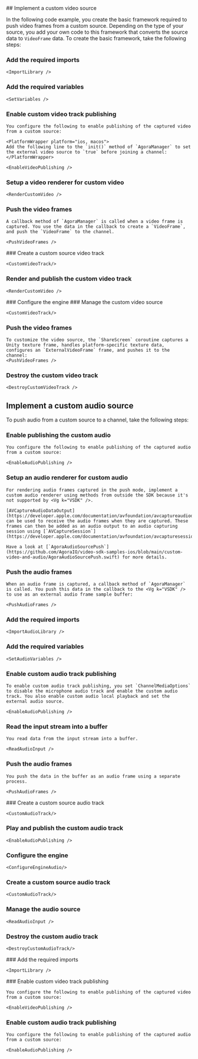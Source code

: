 


<PlatformWrapper platform="ios, macos, android, react-js, unity">
<ProductWrapper notAllowed="voice-calling">
## Implement a custom video source

In the following code example, you create the basic framework required to push video frames from a custom source. Depending on the type of your source, you add your own code to this framework that converts the source data to `VideoFrame` data. To create the basic framework, take the following steps:

### Add the required imports

    <ImportLibrary />

### Add the required variables

    <SetVariables />
<PlatformWrapper notAllowed="react-js, unity">

### Enable custom video track publishing

    You configure the following to enable publishing of the captured video from a custom source:

    <PlatformWrapper platform="ios, macos">
    Add the following line to the `init()` method of `AgoraManager` to set the external video source to `true` before joining a channel:
    </PlatformWrapper>

    <EnableVideoPublishing />

### Setup a video renderer for custom video

    <RenderCustomVideo />

### Push the video frames

    A callback method of `AgoraManager` is called when a video frame is captured. You use the data in the callback to create a `VideoFrame`, and push the `VideoFrame` to the channel.

    <PushVideoFrames />
</PlatformWrapper>
<PlatformWrapper platform="react-js">
### Create a custom source video track

    <CustomVideoTrack/>
### Render and publish the custom video track

    <RenderCustomVideo />
</PlatformWrapper>
<PlatformWrapper platform="unity">
### Configure the <Vg k="COMPANY"/> engine
   <ConfigureEngine/>
### Manage the custom video source

    <CustomVideoTrack/>
### Push the video frames

    To customize the video source, the `ShareScreen` coroutine captures a Unity texture frame, handles platform-specific texture data, configures an `ExternalVideoFrame` frame, and pushes it to the channel:
    <PushVideoFrames />
### Destroy the custom video track

    <DestroyCustomVideoTrack />
</PlatformWrapper>
</ProductWrapper>

## Implement a custom audio source

To push audio from a custom source to a channel, take the following steps:

<PlatformWrapper platform="ios, macos">

### Enable publishing the custom audio

    You configure the following to enable publishing of the captured audio from a custom source:

    <EnableAudioPublishing />

### Setup an audio renderer for custom audio

    For rendering audio frames captured in the push mode, implement a custom audio renderer using methods from outside the SDK because it's not supported by <Vg k="VSDK" />.

    [AVCaptureAudioDataOutput](https://developer.apple.com/documentation/avfoundation/avcaptureaudiodataoutput) can be used to receive the audio frames when they are captured. These frames can then be added as an audio output to an audio capturing session using [`AVCaptureSession`](https://developer.apple.com/documentation/avfoundation/avcapturesession).

    Have a look at [`AgoraAudioSourcePush`](https://github.com/AgoraIO/video-sdk-samples-ios/blob/main/custom-video-and-audio/AgoraAudioSourcePush.swift) for more details.

### Push the audio frames

    When an audio frame is captured, a callback method of `AgoraManager` is called. You push this data in the callback to the <Vg k="VSDK" /> to use as an external audio frame sample buffer:

    <PushAudioFrames />
</PlatformWrapper>

<PlatformWrapper platform="android, react-js, unity">

### Add the required imports

    <ImportAudioLibrary />

### Add the required variables

    <SetAudioVariables />
<PlatformWrapper notAllowed="react-js, unity">

### Enable custom audio track publishing

    To enable custom audio track publishing, you set `ChannelMediaOptions` to disable the microphone audio track and enable the custom audio track. You also enable custom audio local playback and set the external audio source. 

    <EnableAudioPublishing />

### Read the input stream into a buffer

    You read data from the input stream into a buffer.

    <ReadAudioInput />

### Push the audio frames

    You push the data in the buffer as an audio frame using a separate process.

    <PushAudioFrames />
</PlatformWrapper>
<PlatformWrapper platform="react-js">
### Create a custom source audio track

    <CustomAudioTrack/>
### Play and publish the custom audio track

    <EnableAudioPublishing />
</PlatformWrapper>
<PlatformWrapper platform="unity">

### Configure the <Vg k="COMPANY"/> engine
    <ConfigureEngineAudio/>
### Create a custom source audio track

    <CustomAudioTrack/>

### Manage the audio source

    <ReadAudioInput />

### Destroy the custom audio track
    <DestroyCustomAudioTrack/>
</PlatformWrapper>

</PlatformWrapper>

</PlatformWrapper>

<PlatformWrapper platform="web">
### Add the required imports

    <ImportLibrary />
<ProductWrapper notAllowed="voice-calling">
### Enable custom video track publishing

    You configure the following to enable publishing of the captured video from a custom source:

    <EnableVideoPublishing />
</ProductWrapper>

### Enable custom audio track publishing

    You configure the following to enable publishing of the captured audio from a custom source:

    <EnableAudioPublishing />

</PlatformWrapper>
